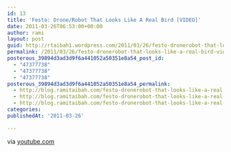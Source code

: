 ```yaml
---
id: 13
title: 'Festo: Drone/Robot That Looks Like A Real Bird [VIDEO]'
date: 2011-03-26T06:53:00+00:00
author: rami
layout: post
guid: http://rtaibah1.wordpress.com/2011/03/26/festo-dronerobot-that-looks-like-a-real-bird-video
permalink: /2011/03/26/festo-dronerobot-that-looks-like-a-real-bird-video/
posterous_39894d3ad3d9f6a441052a50351e8a54_post_id:
  - "47377738"
  - "47377738"
  - "47377738"
posterous_39894d3ad3d9f6a441052a50351e8a54_permalink:
  - http://blog.ramitaibah.com/festo-dronerobot-that-looks-like-a-real-bird
  - http://blog.ramitaibah.com/festo-dronerobot-that-looks-like-a-real-bird
  - http://blog.ramitaibah.com/festo-dronerobot-that-looks-like-a-real-bird
categories:
publishedAt: '2011-03-26'

---
```

<div class="posterous_quote_citation">
  via <a href="http://www.youtube.com/watch?v=nnR8fDW3Ilo&feature=player_embedded#at=58">youtube.com</a>
</div>
